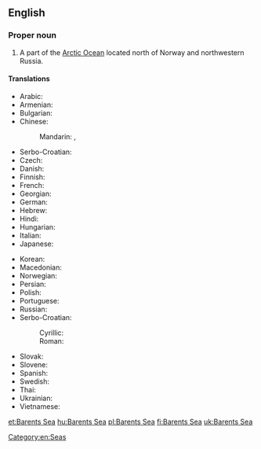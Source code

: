 ==English==

{{wikipedia}}

===Proper noun===
{{en-proper noun}}

# A part of the [[Arctic Ocean]] located north of Norway and northwestern Russia.

====Translations====
{{rfc-tsort|duplicate language: Serbo-Croatian}}
{{trans-top|part of the Arctic Ocean}}
* Arabic: {{t-|ar|بحر بارنتس|m|tr=baHr baarants}}
* Armenian: {{t-|hy|Բարենցի ծով|tr=Barenc'i çov}}
* Bulgarian: {{t-|bg|Баренцово море|n|tr=Bárencovo móre}}
* Chinese:
*: Mandarin: {{t|cmn|巴倫支海|sc=Hani}}, {{t|cmn|巴伦支海|tr=Bālúnzhī hǎi|sc=Hani}}
* Serbo-Croatian: {{t-|sh|Barentsovo more}}
* Czech: {{t-|cs|Barentsovo moře|n}}
* Danish: {{t-|da|Barentshavet}}
* Finnish: {{t-|fi|Barentsinmeri}}
* French: {{t-|fr|mer de Barents|f}}
* Georgian: {{t-|ka|ბარენცის ზღვა|tr=barentsis zḡva|sc=Geor}}
* German: {{t+|de|Barentssee|f}}
* Hebrew: {{t-|he|ים ברנץ}}
* Hindi: {{t-|hi|बेरिंट सागर|tr=bēriṇṭ sāgar}}
* Hungarian: {{t+|hu|Barents-tenger}}
* Italian: {{t-|it|mare di Barents|m}}
* Japanese: {{t-|ja|バレンツ海|tr=Barentsu-kai}}
{{trans-mid}}
* Korean: {{t+|ko|바렌츠 해|tr=Barencheu hae|sc=Hang}}
* Macedonian: {{t-|mk|Баренцово Море|n|tr=Bárencovo Móre}}
* Norwegian: {{t-|no|Barentshavet}}
* Persian: {{t-|fa|دریای بارنتز}}
* Polish: {{t+|pl|Morze Barentsa|n}}
* Portuguese: {{t-|pt|mar de Barents|m}}
* Russian: {{t-|ru|Баренцево море|n|tr=Bárencevo móre}}
* Serbo-Croatian:
*: Cyrillic: {{t-|sh|Баренцово море|n|sc=Cyrl}}
*: Roman: {{t-|sh|Barentsovo more|n}}
* Slovak: {{t-|sk|Barentsovo more|n}}
* Slovene: {{t-|sl|Barentsovo morje|n}}
* Spanish: {{t-|es|mar de Barents|m}}
* Swedish: {{t-|sv|Barents hav}}
* Thai: {{t-|th|ทะเลแบเร็นตส์}}
* Ukrainian: {{t-|uk|Баренцове море|n|tr=Bárencove móre}}
* Vietnamese: {{t-|vi|biển Barents}}
{{trans-bottom}}

[[Category:en:Seas]]

[[et:Barents Sea]]
[[hu:Barents Sea]]
[[pl:Barents Sea]]
[[fi:Barents Sea]]
[[uk:Barents Sea]]